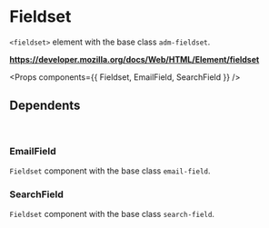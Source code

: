 <!-- Packages -->

<!-- Components -->

<!-- Metadata -->
<Meta title='Molecules/Fieldset' component={Fieldset} />  

# Fieldset

`<fieldset>` element with the base class `adm-fieldset`.  

**https://developer.mozilla.org/docs/Web/HTML/Element/fieldset**

<Props components={{ Fieldset, EmailField, SearchField }} />

## Dependents

<br/>

### EmailField

`Fieldset` component with the base class `email-field`.

<Preview>
  <Story name='Email'>
    <EmailField />
  </Story>
</Preview>

### SearchField

`Fieldset` component with the base class `search-field`.

<Preview>
  <Story name='Search'>
    <SearchField />
  </Story>
</Preview>